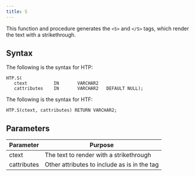 ```yaml
---
title: S
---
```


This function and procedure generates the `<S>` and `</S>` tags, which render the text with a strikethrough.

## Syntax

The following is the syntax for HTP:

```
HTP.S(
   ctext          IN       VARCHAR2
   cattributes    IN       VARCHAR2   DEFAULT NULL);
```

The following is the syntax for HTF:

```
HTP.S(ctext, cattributes) RETURN VARCHAR2;
```

## Parameters

| Parameter | Purpose  |
| --------- | -------- |
| ctext | The text to render with a strikethrough |
| cattributes | Other attributes to include as is in the tag |
